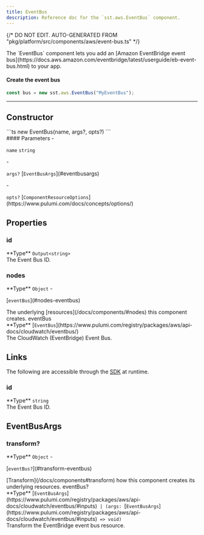 ```yaml
---
title: EventBus
description: Reference doc for the `sst.aws.EventBus` component.
---
```


{/* DO NOT EDIT. AUTO-GENERATED FROM "pkg/platform/src/components/aws/event-bus.ts" */}


<div class="tsdoc">

<Section type="about">
The `EventBus` component lets you add an [Amazon EventBridge event bus](https://docs.aws.amazon.com/eventbridge/latest/userguide/eb-event-bus.html) to your app.

#### Create the event bus

```ts
const bus = new sst.aws.EventBus("MyEventBus");
```
</Section>

---

## Constructor

<Segment>
<Section type="signature">
```ts
new EventBus(name, args?, opts?)
```
</Section>

<Section type="parameters">
#### Parameters
- <p><code class="key">name</code> <code class="primitive">string</code></p>
- <p><code class="key">args?</code> [<code class="type">EventBusArgs</code>](#eventbusargs)</p>
- <p><code class="key">opts?</code> [<code class="type">ComponentResourceOptions</code>](https://www.pulumi.com/docs/concepts/options/)</p>
</Section>
</Segment>

## Properties

### id
<Segment>
<Section type="parameters">
<InlineSection>
**Type** <code class="primitive">Output</code><code class="symbol">&lt;</code><code class="primitive">string</code><code class="symbol">&gt;</code>
</InlineSection>
</Section>
The Event Bus ID.
</Segment>

### nodes
<Segment>
<Section type="parameters">
<InlineSection>
**Type** <code class="primitive">Object</code>
</InlineSection>
- <p>[<code class="key">eventBus</code>](#nodes-eventbus)</p>
</Section>
The underlying [resources](/docs/components/#nodes) this component creates.
</Segment>
<NestedTitle id="nodes-eventbus" Tag="h4" parent="nodes.">eventBus</NestedTitle>
<Segment>
<Section type="parameters">
<InlineSection>
**Type** [<code class="type">EventBus</code>](https://www.pulumi.com/registry/packages/aws/api-docs/cloudwatch/eventbus/)
</InlineSection>
</Section>
The CloudWatch (EventBridge) Event Bus.
</Segment>

## Links

The following are accessible through the [SDK](/docs/reference/sdk/) at runtime.

### id
<Segment>
<Section type="parameters">
<InlineSection>
**Type** <code class="primitive">string</code>
</InlineSection>
</Section>
The Event Bus ID.
</Segment>

## EventBusArgs
### transform?
<Segment>
<Section type="parameters">
<InlineSection>
**Type** <code class="primitive">Object</code>
</InlineSection>
- <p>[<code class="key">eventBus?</code>](#transform-eventbus)</p>
</Section>
[Transform](/docs/components#transform) how this component creates its underlying
resources.

</Segment>
<NestedTitle id="transform-eventbus" Tag="h4" parent="transform.">eventBus?</NestedTitle>
<Segment>
<Section type="parameters">
<InlineSection>
**Type** [<code class="type">EventBusArgs</code>](https://www.pulumi.com/registry/packages/aws/api-docs/cloudwatch/eventbus/#inputs)<code class="symbol"> | </code><code class="symbol">(</code><code class="primitive">args</code><code class="symbol">: </code>[<code class="type">EventBusArgs</code>](https://www.pulumi.com/registry/packages/aws/api-docs/cloudwatch/eventbus/#inputs)<code class="symbol"> => </code><code class="primitive">void</code><code class="symbol">)</code>
</InlineSection>
</Section>
Transform the EventBridge event bus resource.

</Segment>
</div>